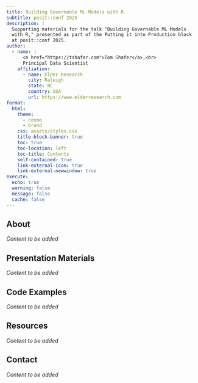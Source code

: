 ```yaml
---
title: Building Governable ML Models with R
subtitle: posit::conf 2025
description: |
  Supporting materials for the talk "Building Governable ML Models
  with R," presented as part of the Putting it into Production block
  at posit::conf 2025.
author:
  - name: |
      <a href="https://tshafer.com">Tom Shafer</a>,<br>
      Principal Data Scientist
    affiliation: 
      - name: Elder Research
        city: Raleigh
        state: NC
        country: USA
        url: https://www.elderresearch.com
format:
  html:
    theme:
      - cosmo
      - brand
    css: assets/styles.css
    title-block-banner: true
    toc: true
    toc-location: left
    toc-title: Contents
    self-contained: true
    link-external-icon: true
    link-external-newwindow: true
execute:
  echo: true
  warning: false
  message: false
  cache: false
---
```


<!-- Introduction here -->

<!-- Add the talk video here once published. -->

## About

*Content to be added*

## Presentation Materials

*Content to be added*

## Code Examples

*Content to be added*

## Resources

*Content to be added*

## Contact

*Content to be added*
